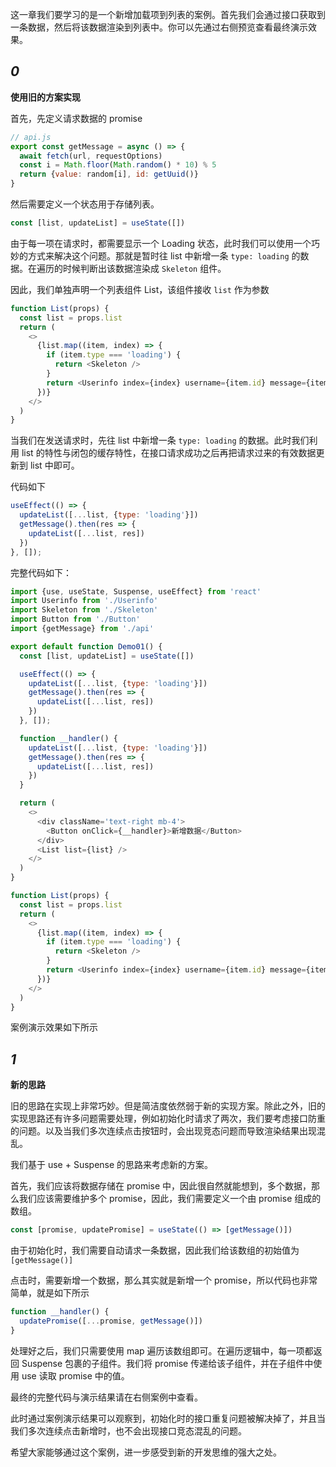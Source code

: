 


这一章我们要学习的是一个新增加载项到列表的案例。首先我们会通过接口获取到一条数据，然后将该数据渲染到列表中。你可以先通过右侧预览查看最终演示效果。


## *0*
**使用旧的方案实现**

首先，先定义请求数据的 promise

```javascript
// api.js
export const getMessage = async () => {
  await fetch(url, requestOptions)
  const i = Math.floor(Math.random() * 10) % 5
  return {value: random[i], id: getUuid()}
}
```

然后需要定义一个状态用于存储列表。

```javascript
const [list, updateList] = useState([])
```

由于每一项在请求时，都需要显示一个 Loading 状态，此时我们可以使用一个巧妙的方式来解决这个问题。那就是暂时往 list 中新增一条 `type: loading` 的数据。在遍历的时候判断出该数据渲染成 `Skeleton` 组件。

因此，我们单独声明一个列表组件 List，该组件接收 `list` 作为参数

```javascript
function List(props) {
  const list = props.list
  return (
    <>
      {list.map((item, index) => {
        if (item.type === 'loading') {
          return <Skeleton />
        }
        return <Userinfo index={index} username={item.id} message={item.value} />
      })}
    </>
  )
}
```

当我们在发送请求时，先往 list 中新增一条 `type: loading` 的数据。此时我们利用 list 的特性与闭包的缓存特性，在接口请求成功之后再把请求过来的有效数据更新到 list 中即可。

代码如下

```javascript
useEffect(() => {
  updateList([...list, {type: 'loading'}])
  getMessage().then(res => {
    updateList([...list, res])
  })
}, []);
```

完整代码如下：

```javascript
import {use, useState, Suspense, useEffect} from 'react'
import Userinfo from './Userinfo'
import Skeleton from './Skeleton'
import Button from './Button'
import {getMessage} from './api'

export default function Demo01() {
  const [list, updateList] = useState([])

  useEffect(() => {
    updateList([...list, {type: 'loading'}])
    getMessage().then(res => {
      updateList([...list, res])
    })
  }, []);

  function __handler() {
    updateList([...list, {type: 'loading'}])
    getMessage().then(res => {
      updateList([...list, res])
    })
  }

  return (
    <>
      <div className='text-right mb-4'>
        <Button onClick={__handler}>新增数据</Button>
      </div>
      <List list={list} />
    </>
  )
}

function List(props) {
  const list = props.list
  return (
    <>
      {list.map((item, index) => {
        if (item.type === 'loading') {
          return <Skeleton />
        }
        return <Userinfo index={index} username={item.id} message={item.value} />
      })}
    </>
  )
}
```

案例演示效果如下所示

<Cardruntime reload><Demo01 /></Cardruntime>

## *1*
**新的思路**

旧的思路在实现上非常巧妙。但是简洁度依然弱于新的实现方案。除此之外，旧的实现思路还有许多问题需要处理，例如初始化时请求了两次，我们要考虑接口防重的问题。以及当我们多次连续点击按钮时，会出现竞态问题而导致渲染结果出现混乱。

我们基于 use + Suspense 的思路来考虑新的方案。

首先，我们应该将数据存储在 promise 中，因此很自然就能想到，多个数据，那么我们应该需要维护多个 promise，因此，我们需要定义一个由 promise 组成的数组。

```javascript
const [promise, updatePromise] = useState(() => [getMessage()])
```

由于初始化时，我们需要自动请求一条数据，因此我们给该数组的初始值为 `[getMessage()]`

点击时，需要新增一个数据，那么其实就是新增一个 promise，所以代码也非常简单，就是如下所示

```javascript
function __handler() {
  updatePromise([...promise, getMessage()])
}
```

处理好之后，我们只需要使用 map 遍历该数组即可。在遍历逻辑中，每一项都返回 Suspense 包裹的子组件。我们将 promise 传递给该子组件，并在子组件中使用 use 读取 promise 中的值。

最终的完整代码与演示结果请在右侧案例中查看。

此时通过案例演示结果可以观察到，初始化时的接口重复问题被解决掉了，并且当我们多次连续点击新增时，也不会出现接口竞态混乱的问题。

希望大家能够通过这个案例，进一步感受到新的开发思维的强大之处。
